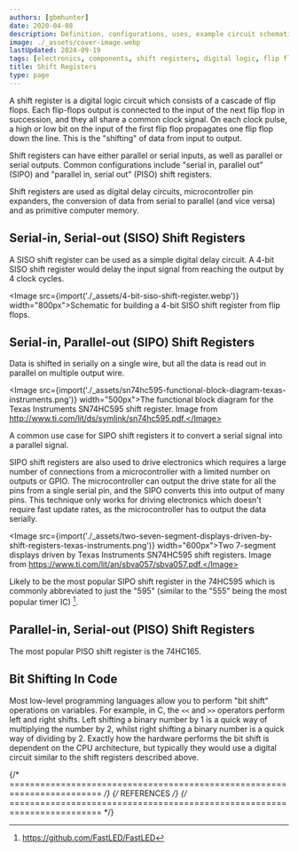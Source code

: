 ```yaml
---
authors: [gbmhunter]
date: 2020-04-08
description: Definition, configurations, uses, example circuit schematics and more information about shift registers.
image: ./_assets/cover-image.webp
lastUpdated: 2024-09-19
tags: [electronics, components, shift registers, digital logic, flip flops, SISO, SIPO, PISO, microcontrollers, diagrams, circuits, bit shift, C, '595']
title: Shift Registers
type: page
---
```


A shift register is a digital logic circuit which consists of a cascade of flip flops. Each flip-flops output is connected to the input of the next flip flop in succession, and they all share a common clock signal. On each clock pulse, a high or low bit on the input of the first flip flop propagates one flip flop down the line. This is the "shifting" of data from input to output. 

Shift registers can have either parallel or serial inputs, as well as parallel or serial outputs. Common configurations include "serial in, parallel out" (SIPO) and "parallel in, serial out" (PISO) shift registers.

Shift registers are used as digital delay circuits, microcontroller pin expanders, the conversion of data from serial to parallel (and vice versa) and as primitive computer memory.


## Serial-in, Serial-out (SISO) Shift Registers

A SISO shift register can be used as a simple digital delay circuit. A 4-bit SISO shift register would delay the input signal from reaching the output by 4 clock cycles.

<Image src={import('./_assets/4-bit-siso-shift-register.webp')} width="800px">Schematic for building a 4-bit SISO shift register from flip flops.</Image>

## Serial-in, Parallel-out (SIPO) Shift Registers

Data is shifted in serially on a single wire, but all the data is read out in parallel on multiple output wire.

<Image src={import('./_assets/sn74hc595-functional-block-diagram-texas-instruments.png')} width="500px">The functional block diagram for the Texas Instruments SN74HC595 shift register. Image from http://www.ti.com/lit/ds/symlink/sn74hc595.pdf.</Image>

A common use case for SIPO shift registers it to convert a serial signal into a parallel signal.

SIPO shift registers are also used to drive electronics which requires a large number of connections from a microcontroller with a limited number on outputs or GPIO. The microcontroller can output the drive state for all the pins from a single serial pin, and the SIPO converts this into output of many pins. This technique only works for driving electronics which doesn't require fast update rates, as the microcontroller has to output the data serially.

<Image src={import('./_assets/two-seven-segment-displays-driven-by-shift-registers-texas-instruments.png')} width="600px">Two 7-segment displays driven by Texas Instruments SN74HC595 shift registers. Image from https://www.ti.com/lit/an/sbva057/sbva057.pdf.</Image>

Likely to be the most popular SIPO shift register in the 74HC595 which is commonly abbreviated to just the "595" (similar to the "555" being the most popular timer IC) [^fastled-github-page].

## Parallel-in, Serial-out (PISO) Shift Registers

The most popular PISO shift register is the 74HC165.

## Bit Shifting In Code

Most low-level programming languages allow you to perform "bit shift" operations on variables. For example, in C, the `<<` and `>>` operators perform left and right shifts. Left shifting a binary number by 1 is a quick way of multiplying the number by 2, whilst right shifting a binary number is a quick way of dividing by 2. Exactly how the hardware performs the bit shift is dependent on the CPU architecture, but typically they would use a digital circuit similar to the shift registers described above.

{/* ======================================================================== */}
{/* REFERENCES */}
{/* ======================================================================== */}

[^fastled-github-page]: https://github.com/FastLED/FastLED
